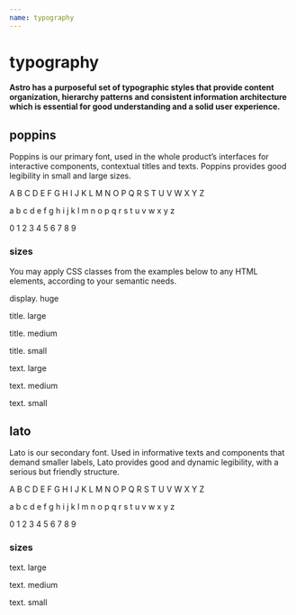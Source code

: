 ```yaml
---
name: typography
---
```



# typography

#### Astro has a purposeful set of typographic styles that provide content organization, hierarchy patterns and consistent information architecture which is essential for good understanding and a solid user experience.

<SketchLink file='Typography' />

## poppins

Poppins is our primary font, used in the whole product’s interfaces for interactive components, contextual titles and texts. Poppins provides good legibility in small and large sizes.

<Playground>
  <p className='a-text--large'>
    A B C D E F G H I J K L M N O P Q R S T U V W X Y Z
  </p>
  <p className='a-text--large'>
    a b c d e f g h i j k l m n o p q r s t u v w x y z
  </p>
  <p className='a-text--large'>0 1 2 3 4 5 6 7 8 9</p>
</Playground>

### sizes

You may apply CSS classes from the examples below to any HTML elements, according to your semantic needs.

<Playground>
  <p className='a-text--display'>display. huge</p>
</Playground>

<Playground>
  <p className='a-title--large'>title. large</p>
  <p className='a-title--medium'>title. medium</p>
  <p className='a-title--small'>title. small</p>
</Playground>

<Playground>
  <p className='a-text--large'>text. large</p>
  <p className='a-text--medium'>text. medium</p>
  <p className='a-text--small'>text. small</p>
</Playground>

## lato

Lato is our secondary font. Used in informative texts and components that demand smaller labels, Lato provides good and dynamic legibility, with a serious but friendly structure.

<Playground>
  <p className='a-text--secondary-large'>
    A B C D E F G H I J K L M N O P Q R S T U V W X Y Z
  </p>
  <p className='a-text--secondary-large'>
    a b c d e f g h i j k l m n o p q r s t u v w x y z
  </p>
  <p className='a-text--secondary-large'>0 1 2 3 4 5 6 7 8 9</p>
</Playground>

### sizes

<Playground>
  <p className='a-text--secondary-large'>text. large</p>
  <p className='a-text--secondary-medium'>text. medium</p>
  <p className='a-text--secondary-small'>text. small</p>
</Playground>
